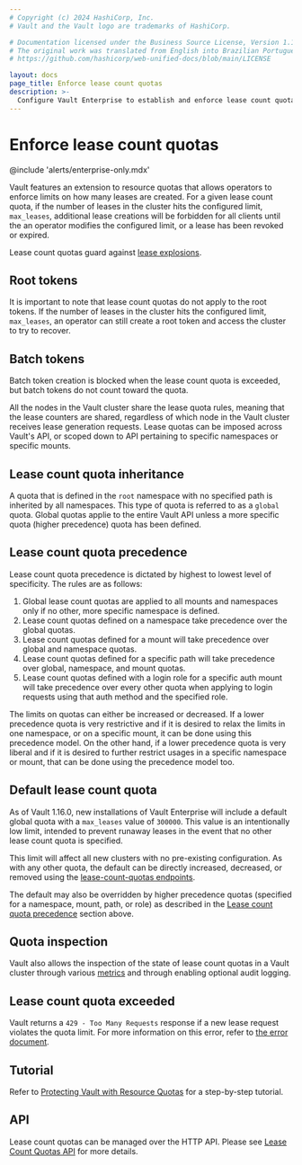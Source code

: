 ```yaml
---
# Copyright (c) 2024 HashiCorp, Inc.
# Vault and the Vault logo are trademarks of HashiCorp.

# Documentation licensed under the Business Source License, Version 1.1.
# The original work was translated from English into Brazilian Portuguese.
# https://github.com/hashicorp/web-unified-docs/blob/main/LICENSE

layout: docs
page_title: Enforce lease count quotas
description: >-
  Configure Vault Enterprise to establish and enforce lease count quotas.
---
```


# Enforce lease count quotas

@include 'alerts/enterprise-only.mdx'

Vault features an extension to resource quotas that allows operators to enforce
limits on how many leases are created. For a given lease count quota, if the
number of leases in the cluster hits the configured limit, `max_leases`,
additional lease creations will be forbidden for all clients until the
an operator modifies the configured limit, or a lease has been revoked or
expired.

Lease count quotas guard against [lease
explosions](/vault/docs/concepts/lease-explosions).

## Root tokens

It is important to note that lease count quotas do not apply to the root tokens.
If the number of leases in the cluster hits the configured limit, `max_leases`,
an operator can still create a root token and access the cluster to try to
recover.

## Batch tokens

Batch token creation is blocked when the lease count quota is exceeded, but
batch tokens do not count toward the quota.

All the nodes in the Vault cluster share the lease quota rules, meaning that the
lease counters are shared, regardless of which node in the Vault cluster
receives lease generation requests. Lease quotas can be imposed across Vault's
API, or scoped down to API pertaining to specific namespaces or specific mounts.

## Lease count quota inheritance

A quota that is defined in the `root` namespace with no specified path is
inherited by all namespaces. This type of quota is referred to as a `global`
quota. Global quotas applie to the entire Vault API unless a more specific quota
(higher precedence) quota has been defined.

## Lease count quota precedence

Lease count quota precedence is dictated by highest to lowest level of
specificity. The rules are as follows:

1. Global lease count quotas are applied to all mounts and namespaces only if no
other, more specific namespace is defined.
1. Lease count quotas defined on a namespace take precedence over the global
quotas.
1. Lease count quotas defined for a mount will take precedence over global
and namespace quotas.
1. Lease count quotas defined for a specific path will take
precedence over global, namespace, and mount quotas.
1. Lease count quotas defined with a login role for a specific auth mount will
take precedence over every other quota when applying to login requests using
that auth method and the specified role.

The limits on quotas can either be increased or decreased. If a lower precedence
quota is very restrictive and if it is desired to relax the limits in one
namespace, or on a specific mount, it can be done using this precedence model.
On the other hand, if a lower precedence quota is very liberal and if it is
desired to further restrict usages in a specific namespace or mount, that can be
done using the precedence model too.

## Default lease count quota

As of Vault 1.16.0, new installations of Vault Enterprise will include a default
global quota with a `max_leases` value of `300000`. This value is an
intentionally low limit, intended to prevent runaway leases in the event that no
other lease count quota is specified.

This limit will affect all new clusters with no pre-existing configuration. As
with any other quota, the default can be directly increased, decreased, or
removed using the [lease-count-quotas endpoints](/vault/api-docs/system/lease-count-quotas).

The default may also be overridden by higher precedence quotas (specified for a
namespace, mount, path, or role) as described in the [Lease count quota
precedence](#lease-count-quota-precedence) section above.

## Quota inspection

Vault also allows the inspection of the state of lease count quotas in a Vault
cluster through various
[metrics](/vault/docs/internals/telemetry/metrics/core-system#quota-metrics)
and through enabling optional audit logging.

## Lease count quota exceeded

Vault returns a `429 - Too Many Requests` response if a new lease request
violates the quota limit. For more information on this error, refer to [the
error document](/vault/docs/concepts/lease-count-quota-exceeded).

## Tutorial

Refer to [Protecting Vault with Resource
Quotas](/vault/tutorials/operations/resource-quotas) for a
step-by-step tutorial.

## API

Lease count quotas can be managed over the HTTP API. Please see
[Lease Count Quotas API](/vault/api-docs/system/lease-count-quotas) for more details.
